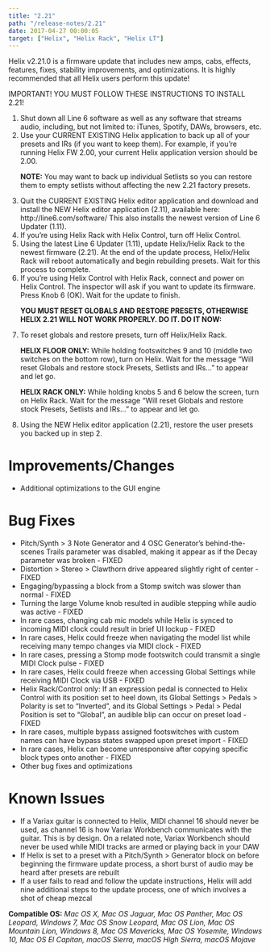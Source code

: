 ```yaml
---
title: "2.21"
path: "/release-notes/2.21"
date: 2017-04-27 00:00:05
target: ["Helix", "Helix Rack", "Helix LT"]
---
```

Helix v2.21.0 is a firmware update that includes new amps, cabs, effects, features, fixes, stability improvements, and optimizations. It is highly recommended that all Helix users perform this update!

<div className="message is-danger">
    <div className="message-header">
        <p>IMPORTANT! YOU MUST FOLLOW THESE INSTRUCTIONS TO INSTALL 2.21!</p>
    </div>
    <div className="message-body">
        <ol>
            <li>Shut down all Line 6 software as well as any software that streams audio, including, but not limited to: iTunes, Spotify, DAWs, browsers, etc.</li>
            <li>Use your CURRENT EXISTING Helix application to back up all of your presets and IRs (if you want to keep them). For example, if you’re running Helix FW 2.00, your current Helix application version should be 2.00.</li>
            <p style={{marginTop:'10px'}}><strong>NOTE:</strong> You may want to back up individual Setlists so you can restore them to empty setlists without affecting the new 2.21 factory presets.</p>
            <li>Quit the CURRENT EXISTING Helix editor application and download and install the NEW Helix editor application (2.11), available here: http://line6.com/software/ This also installs the newest version of Line 6 Updater (1.11).</li>
            <li>If you’re using Helix Rack with Helix Control, turn off Helix Control.</li>
            <li>Using the latest Line 6 Updater (1.11), update Helix/Helix Rack to the newest firmware (2.21). At the end of the update process, Helix/Helix Rack will reboot automatically and begin rebuilding presets. Wait for this process to complete.</li>
            <li>If you’re using Helix Control with Helix Rack, connect and power on Helix Control. The inspector will ask if you want to update its firmware. Press Knob 6 (OK). Wait for the update to finish.</li>
            <p style={{marginTop:'15px'}}><strong>YOU MUST RESET GLOBALS AND RESTORE PRESETS, OTHERWISE HELIX 2.21 WILL NOT WORK PROPERLY. DO IT. DO IT NOW:</strong></p>
            <li>To reset globals and restore presets, turn off Helix/Helix Rack.</li>
            <p style={{marginTop: '10px'}}><strong>HELIX FLOOR ONLY:</strong> While holding footswitches 9 and 10 (middle two switches on the bottom row), turn on Helix. Wait for the message “Will reset Globals and restore stock Presets, Setlists and IRs…” to appear and let go.</p>
            <p><strong>HELIX RACK ONLY:</strong> While holding knobs 5 and 6 below the screen, turn on Helix Rack. Wait for the message “Will reset Globals and restore stock Presets, Setlists and IRs…” to appear and let go.</p>
            <li>Using the NEW Helix editor application (2.21), restore the user presets you backed up in step 2.</li>
        </ol>
    </div>
</div>

# Improvements/Changes
- Additional optimizations to the GUI engine

# Bug Fixes
- Pitch/Synth > 3 Note Generator and 4 OSC Generator’s behind-the-scenes Trails parameter was disabled, making it appear as if the Decay parameter was broken - FIXED
- Distortion > Stereo > Clawthorn drive appeared slightly right of center - FIXED
- Engaging/bypassing a block from a Stomp switch was slower than normal - FIXED
- Turning the large Volume knob resulted in audible stepping while audio was active - FIXED
- In rare cases, changing cab mic models while Helix is synced to incoming MIDI clock could result in brief UI lockup - FIXED
- In rare cases, Helix could freeze when navigating the model list while receiving many tempo changes via MIDI clock - FIXED
- In rare cases, pressing a Stomp mode footswitch could transmit a single MIDI Clock pulse - FIXED
- In rare cases, Helix could freeze when accessing Global Settings while receiving MIDI Clock via USB - FIXED
- Helix Rack/Control only: If an expression pedal is connected to Helix Control with its position set to heel down, its Global Settings > Pedals > Polarity is set to “Inverted”, and its Global Settings > Pedal > Pedal Position is set to “Global”, an audible blip can occur on preset load - FIXED
- In rare cases, multiple bypass assigned footswitches with custom names can have bypass states swapped upon preset import - FIXED
- In rare cases, Helix can become unresponsive after copying specific block types onto another - FIXED
- Other bug fixes and optimizations

# Known Issues
- If a Variax guitar is connected to Helix, MIDI channel 16 should never be used, as channel 16 is how Variax Workbench communicates with the guitar. This is by design. On a related note, Variax Workbench should never be used while MIDI tracks are armed or playing back in your DAW
- If Helix is set to a preset with a Pitch/Synth > Generator block on before beginning the firmware update process, a short burst of audio may be heard after presets are rebuilt
- If a user fails to read and follow the update instructions, Helix will add nine additional steps to the update process, one of which involves a shot of cheap mezcal

**Compatible OS:** *Mac OS X, Mac OS Jaguar, Mac OS Panther, Mac OS Leopard, Windows 7, Mac OS Snow Leopard, Mac OS Lion, Mac OS Mountain Lion, Windows 8, Mac OS Mavericks, Mac OS Yosemite, Windows 10, Mac OS El Capitan, macOS Sierra, macOS High Sierra, macOS Mojave*